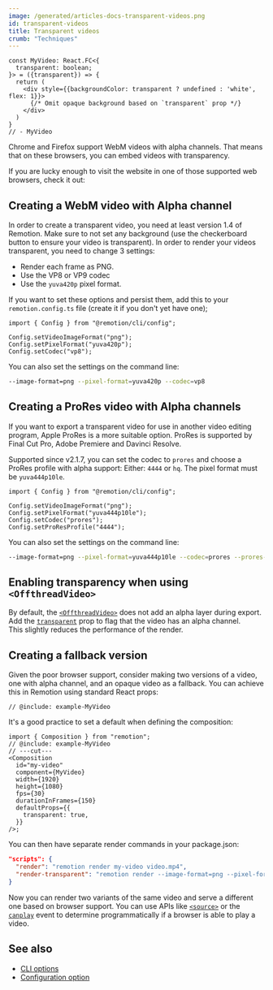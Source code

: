 ```yaml
---
image: /generated/articles-docs-transparent-videos.png
id: transparent-videos
title: Transparent videos
crumb: "Techniques"
---
```



```twoslash include example
const MyVideo: React.FC<{
  transparent: boolean;
}> = ({transparent}) => {
  return (
    <div style={{backgroundColor: transparent ? undefined : 'white', flex: 1}}>
      {/* Omit opaque background based on `transparent` prop */}
    </div>
  )
}
// - MyVideo
```

Chrome and Firefox support WebM videos with alpha channels. That means that on these browsers, you can embed videos with transparency.

If you are lucky enough to visit the website in one of those supported web browsers, check it out:

<TransparentVideoDemo />

## Creating a WebM video with Alpha channel

In order to create a transparent video, you need at least version 1.4 of Remotion. Make sure to not set any background (use the checkerboard button to ensure your video is transparent). In order to render your videos transparent, you need to change 3 settings:

- Render each frame as PNG.
- Use the VP8 or VP9 codec
- Use the `yuva420p` pixel format.

If you want to set these options and persist them, add this to your `remotion.config.ts` file (create it if you don't yet have one);

```tsx twoslash
import { Config } from "@remotion/cli/config";

Config.setVideoImageFormat("png");
Config.setPixelFormat("yuva420p");
Config.setCodec("vp8");
```

You can also set the settings on the command line:

```bash
--image-format=png --pixel-format=yuva420p --codec=vp8
```

## Creating a ProRes video with Alpha channels

If you want to export a transparent video for use in another video editing program, Apple ProRes is a more suitable option.
ProRes is supported by Final Cut Pro, Adobe Premiere and Davinci Resolve.

Supported since v2.1.7, you can set the codec to `prores` and choose a ProRes profile with alpha support: Either: `4444` or `hq`. The pixel format must be `yuva444p10le`.

```tsx twoslash
import { Config } from "@remotion/cli/config";

Config.setVideoImageFormat("png");
Config.setPixelFormat("yuva444p10le");
Config.setCodec("prores");
Config.setProResProfile("4444");
```

You can also set the settings on the command line:

```bash
--image-format=png --pixel-format=yuva444p10le --codec=prores --prores-profile=4444
```

## Enabling transparency when using `<OffthreadVideo>`

By default, the [`<OffthreadVideo>`](/docs/offthreadvideo) does not add an alpha layer during export.  
Add the [`transparent`](/docs/offthreadvideo#transparent) prop to flag that the video has an alpha channel.  
This slightly reduces the performance of the render.

## Creating a fallback version

Given the poor browser support, consider making two versions of a video, one with alpha channel, and an opaque video as a fallback. You can achieve this in Remotion using standard React props:

```tsx twoslash
// @include: example-MyVideo
```

It's a good practice to set a default when defining the composition:

```tsx twoslash {7-9}
import { Composition } from "remotion";
// @include: example-MyVideo
// ---cut---
<Composition
  id="my-video"
  component={MyVideo}
  width={1920}
  height={1080}
  fps={30}
  durationInFrames={150}
  defaultProps={{
    transparent: true,
  }}
/>;
```

You can then have separate render commands in your package.json:

```json
"scripts": {
  "render": "remotion render my-video video.mp4",
  "render-transparent": "remotion render --image-format=png --pixel-format=yuva420p --codec=vp8 my-video video-transparent.webm"
}
```

Now you can render two variants of the same video and serve a different one
based on browser support. You can use APIs like [`<source>`](https://developer.mozilla.org/en-US/docs/Web/HTML/Element/source) or the [`canplay`](https://developer.mozilla.org/en-US/docs/Web/API/HTMLMediaElement/canplay_event) event to determine programmatically if a browser is able to play a video.

## See also

- [CLI options](/docs/cli)
- [Configuration option](/docs/config)
